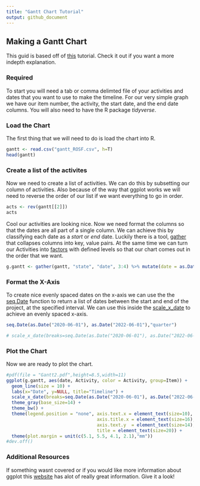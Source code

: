 ---
title: "Gantt Chart Tutorial"
output: github_document
---

## Making a Gantt Chart

This guid is based off of [this](https://www.molecularecologist.com/2019/01/simple-gantt-charts-in-r-with-ggplot2-and-the-tidyverse/) tutorial. Check it out if you want a more indepth explanation.

### Required
To start you will need a tab or comma delimted file of your activities and dates that you want to use to make the timeline. For our very simple graph we have our item number, the activity, the start date, and the end date columns. You will also need to have the R package _tidyverse_.

### Load the Chart
The first thing that we will need to do is load the chart into R.

```{r}
gantt <- read.csv("gantt_ROSF.csv", h=T)
head(gantt) 
```

### Create a list of the activites
Now we need to create a list of activities. We can do this by subsetting our column of activities. Also because of the way that ggplot works we will need to reverse the order of our list if we want everything to go in order.
```{r}
acts <- rev(gantt[[2]])
acts
```
Cool our activities are looking nice. Now we need format the columns so that the dates are all part of a single column. We can achieve this by classifying each date as a _start_ or _end_ date. Luckily there is a tool, [gather](https://www.rdocumentation.org/packages/tidyr/versions/0.8.3/topics/gather) that collapses columns into key, value pairs. At the same time we can turn our Activities into [factors](https://www.tutorialspoint.com/r/r_factors.htm) with defined levels so that our chart comes out in the order that we want. 
```{r}
g.gantt <- gather(gantt, "state", "date", 3:4) %>% mutate(date = as.Date(date, "%Y.%m.%d"), Activity=factor(Activity,as.ordered(acts)))
```
### Format the X-Axis
To create  nice evenly spaced dates on the x-axis we can use the the [seq.Date](https://www.rdocumentation.org/packages/base/versions/3.6.2/topics/seq.Date) function to return a list of dates between the start and end of the project, at the specified interval. We can use this inside the [scale_x_date](http://ggplot.yhathq.com/docs/scale_x_date.html) to achieve an evenly spaced x-axis.

```{r}
seq.Date(as.Date("2020-06-01"), as.Date("2022-06-01"),"quarter")

# scale_x_date(breaks=seq.Date(as.Date("2020-06-01"), as.Date("2022-06-01"), "quarter"), labels=c("6.1.20", "", "12.1.20", "", "6.1.21", "", "12.1.21","","6.1.22"))
```

### Plot the Chart
Now we are ready to plot the chart. 

```{r}
#pdf(file = "Gantt2.pdf",height=8.5,width=11)
ggplot(g.gantt, aes(date, Activity, color = Activity, group=Item)) +
  geom_line(size = 10) +
  labs(x="Date", y=NULL, title="Timeline") +
  scale_x_date(breaks=seq.Date(as.Date("2020-06-01"), as.Date("2022-06-01"), "quarter"), labels=c("6.1.20", "", "12.1.20", "", "6.1.21", "", "12.1.21","","6.1.22"), expand = c(0,1)) +
  theme_gray(base_size=14) + 
  theme_bw() + 
  theme(legend.position = "none", axis.text.x = element_text(size=10), 
                                  axis.title.x = element_text(size=16),
                                  axis.text.y  = element_text(size=14), 
                                  title = element_text(size=20)) +
  theme(plot.margin = unit(c(5.1, 5.5, 4.1, 2.1),"mm"))
#dev.off()
``` 

### Additional Resources
If something wasnt covered or if you would like more information about ggplot this [website](http://www.cookbook-r.com/) has alot of really great information. Give it a look!
  